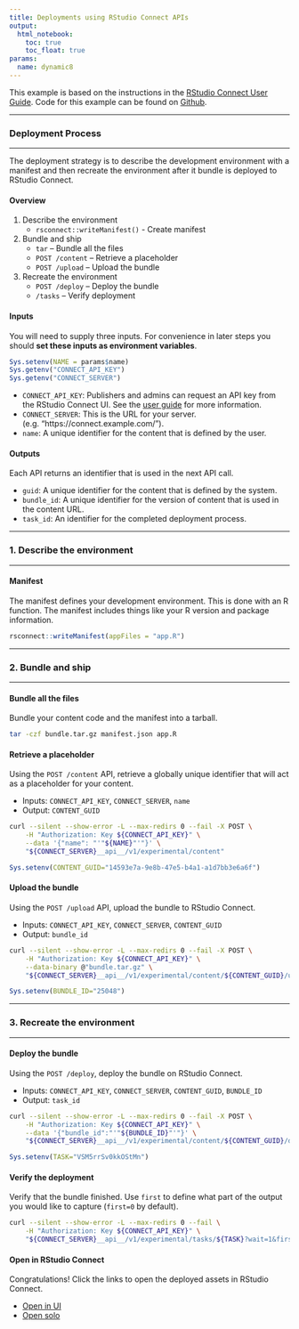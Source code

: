 ```yaml
---
title: Deployments using RStudio Connect APIs
output: 
  html_notebook:
    toc: true
    toc_float: true
params:
  name: dynamic8
---
```


This example is based on the instructions in the [RStudio Connect User Guide](https://docs.rstudio.com/connect/user/cookbook.html#cookbook-deploying). Code for this example can be found on [Github](https://github.com/nwstephens/connect-api).

***

### Deployment Process

***

The deployment strategy is to describe the development environment with a manifest and then recreate the environment after it bundle is deployed to RStudio Connect.


#### Overview

1. Describe the environment
    * `rsconnect::writeManifest()` - Create manifest
2. Bundle and ship
    * `tar` -- Bundle all the files
    * `POST /content` -- Retrieve a placeholder
    * `POST /upload` -- Upload the bundle 
3. Recreate the environment
    * `POST /deploy` -- Deploy the bundle
    * `/tasks` -- Verify deployment

#### Inputs

You will need to supply three inputs. For convenience in later steps you should **set these inputs as environment variables**.

```r
Sys.setenv(NAME = params$name)
Sys.getenv("CONNECT_API_KEY")
Sys.getenv("CONNECT_SERVER")
```

* `CONNECT_API_KEY`: Publishers and admins can request an API key from the RStudio Connect UI. See the [user guide](https://docs.rstudio.com/connect/user/cookbook.html#cookbook-configuring-your-scripts) for more information. 
* `CONNECT_SERVER`: This is the URL for your server. (e.g. "https://connect.example.com/").
* `name`: A unique identifier for the content that is defined by the user.

#### Outputs

Each API returns an identifier that is used in the next API call.

* `guid`: A unique identifier for the content that is defined by the system.
* `bundle_id`: A unique identifier for the version of content that is used in the content URL.
* `task_id`: An identifier for the completed deployment process.

***

### 1. Describe the environment

***

#### Manifest

The manifest defines your development environment. This is done with an R function. The manifest includes things like your R version and package information.

```r
rsconnect::writeManifest(appFiles = "app.R")
```

***

### 2. Bundle and ship

***

#### Bundle all the files

Bundle your content code and the manifest into a tarball.

```bash
tar -czf bundle.tar.gz manifest.json app.R
```

#### Retrieve a placeholder

Using the `POST /content` API, retrieve a globally unique identifier that will act as a placeholder for your content.

* Inputs: `CONNECT_API_KEY`, `CONNECT_SERVER`, `name`
* Output: `CONTENT_GUID`

```bash
curl --silent --show-error -L --max-redirs 0 --fail -X POST \
    -H "Authorization: Key ${CONNECT_API_KEY}" \
    --data '{"name": "'"${NAME}"'"}' \
    "${CONNECT_SERVER}__api__/v1/experimental/content"
```

```r
Sys.setenv(CONTENT_GUID="14593e7a-9e8b-47e5-b4a1-a1d7bb3e6a6f")
```

#### Upload the bundle

Using the `POST /upload` API, upload the bundle to RStudio Connect.

* Inputs: `CONNECT_API_KEY`, `CONNECT_SERVER`, `CONTENT_GUID`
* Output: `bundle_id`

```bash
curl --silent --show-error -L --max-redirs 0 --fail -X POST \
    -H "Authorization: Key ${CONNECT_API_KEY}" \
    --data-binary @"bundle.tar.gz" \
    "${CONNECT_SERVER}__api__/v1/experimental/content/${CONTENT_GUID}/upload"
```

```r
Sys.setenv(BUNDLE_ID="25048")
```

***

### 3. Recreate the environment

***

#### Deploy the bundle

Using the `POST /deploy`, deploy the bundle on RStudio Connect.

* Inputs: `CONNECT_API_KEY`, `CONNECT_SERVER`, `CONTENT_GUID`, `BUNDLE_ID`
* Output: `task_id`

```bash
curl --silent --show-error -L --max-redirs 0 --fail -X POST \
    -H "Authorization: Key ${CONNECT_API_KEY}" \
    --data '{"bundle_id":"'"${BUNDLE_ID}"'"}' \
    "${CONNECT_SERVER}__api__/v1/experimental/content/${CONTENT_GUID}/deploy"
```

```r
Sys.setenv(TASK="VSM5rrSv0kkOStMn")
```

#### Verify the deployment

Verify that the bundle finished. Use `first` to define what part of the output you would like to capture (`first=0` by default).

```bash
curl --silent --show-error -L --max-redirs 0 --fail \
    -H "Authorization: Key ${CONNECT_API_KEY}" \
    "${CONNECT_SERVER}__api__/v1/experimental/tasks/${TASK}?wait=1&first=0"
```

#### Open in RStudio Connect

Congratulations! Click the links to open the deployed assets in RStudio Connect.

* [Open in UI](`r paste0(Sys.getenv("CONNECT_SERVER"), "connect/#/apps/", Sys.getenv("CONTENT_GUID"))`)
* [Open solo](`r paste0(Sys.getenv("CONNECT_SERVER"), "content/", Sys.getenv("CONTENT_GUID"))`)


